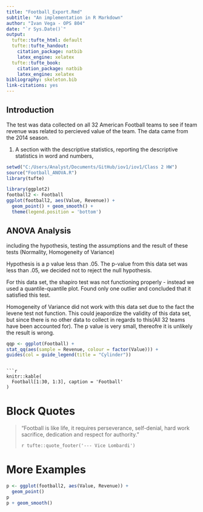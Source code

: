 ---
title: "Football_Export.Rmd"
subtitle: "An implementation in R Markdown"
author: "Ivan Vega - OPS 804"
date: "`r Sys.Date()`"
output:
  tufte::tufte_html: default
  tufte::tufte_handout:
    citation_package: natbib
    latex_engine: xelatex
  tufte::tufte_book:
    citation_package: natbib
    latex_engine: xelatex
bibliography: skeleton.bib
link-citations: yes
---
## Introduction
The test was data collected on all 32 American Football teams to see if team revenue was related to percieved value of the team. The data came from the 2014 season.


1. A section with the descriptive statistics, reporting the descriptive statistics in word and numbers,


```{r setup, echo=FALSE, message=FALSE, include=TRUE, cache=TRUE}
setwd("C:/Users/Analyst/Documents/GitHub/iov1/iov1/Class 2 HW")
source("Football_ANOVA.R")
library(tufte)
```



```{r fig-margin, fig.margin = TRUE, fig.cap = "Football: Revenue Versus Value", fig.width=3.5, fig.height=3.5, cache=TRUE}
library(ggplot2)
football2 <- Football
ggplot(football2, aes(Value, Revenue)) +
  geom_point() + geom_smooth() +
  theme(legend.position = 'bottom')
```

## ANOVA Analysis
 including the hypothesis, testing the assumptions and the result of these tests (Normality, Homogeneity of Variance)

Hypothesis is a p value less than .05. The p-value from this data set was less than .05, we decided not to reject the null hypothesis.

For this data set, the shapiro test was not functioning properly - instead we used a quantile-quantile plot. Found only one outlier and concluded that it satisfied this test.

Homogeneity of Variance did not work with this data set due to the fact the levene test not function. This could jeapordize the validity of this data set, but since there is no other data to collect in regards to this(All 32 teams have been accounted for). The p value is very small, thereofre it is unlikely the result is wrong.

```{r fig-fullwidth, fig.width = 10, fig.height = 2, fig.fullwidth = TRUE, fig.cap = "A full width figure.", warning=FALSE, cache=TRUE}
qqp <- ggplot(Football) +
stat_qq(aes(sample = Revenue, colour = factor(Value))) +
guides(col = guide_legend(title = "Cylinder"))
```

```

```{r}
knitr::kable(
  Football[1:30, 1:3], caption = 'Football'
)
```

# Block Quotes


> "Football is like life, it requires perseverance, self-denial, hard work sacrifice, dedication and respect for authority."
>
> `r tufte::quote_footer('--- Vice Lombardi')`


# More Examples


```{r fig-two-together, fig.cap="Two plots in one figure environment.", fig.show='hold', cache=TRUE}
p <- ggplot(football2, aes(Value, Revenue)) +
  geom_point()
p
p + geom_smooth()
```